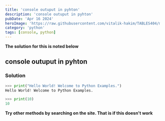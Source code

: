 ```yaml
---
title: 'console outuput in pyhton'
description: 'console outuput in pyhton'
pubDate: 'Apr 16 2024'
heroImage: 'https://raw.githubusercontent.com/vitalik-hakim/TABLES404/main/error_b/python.jpg'
category: 'python'
tags: [console, python]
---
```


**The solution for this is noted below**

## console outuput in pyhton

### Solution

```python
>>> print("Hello World! Welcome to Python Examples.")
Hello World! Welcome to Python Examples.

>>> print(10)
10
```

**Try other methods by searching on the site. That is if this doesn't work**
